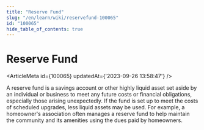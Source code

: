 ```yaml
---
title: "Reserve Fund"
slug: "/en/learn/wiki/reservefund-100065"
id: "100065"
hide_table_of_contents: true
---
```



# Reserve Fund

<ArticleMeta id={100065} updatedAt={'2023-09-26 13:58:47'} />
<div className='border-solid border-b border-t-0 my-4 border-[var(--ifm-color-gray-300)]' />

A reserve fund is a savings account or other highly liquid asset set aside by an individual or business to meet any future costs or financial obligations, especially those arising unexpectedly. If the fund is set up to meet the costs of scheduled upgrades, less liquid assets may be used. For example, a homeowner's association often manages a reserve fund to help maintain the community and its amenities using the dues paid by homeowners.
